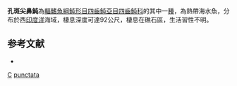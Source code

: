 {{Speciesbox
| taxon = Canthigaster punctata
| status = NE
| status_system = IUCN3.1 
| binomial_authority = [[Matsuura|Matsuura]], 1992
| synonyms = 
}}
'''孔斑尖鼻魨'''為[[輻鰭魚綱|輻鰭魚綱]][[魨形目|魨形目]][[四齒魨亞目|四齒魨亞目]][[四齒魨科|四齒魨科]]的其中一[[種|種]]，為熱帶海水魚，分布於西[[印度洋|印度洋]]海域，棲息深度可達92公尺，棲息在礁石區，生活習性不明。

==参考文献==
*{{FishBase_species|genus=Canthigaster|species=punctata|year=2014|month=3}}

{{taxonbar}}
[[Category:1992年描述的鱼类|C]]
[[Category:尖鼻魨屬|punctata]]